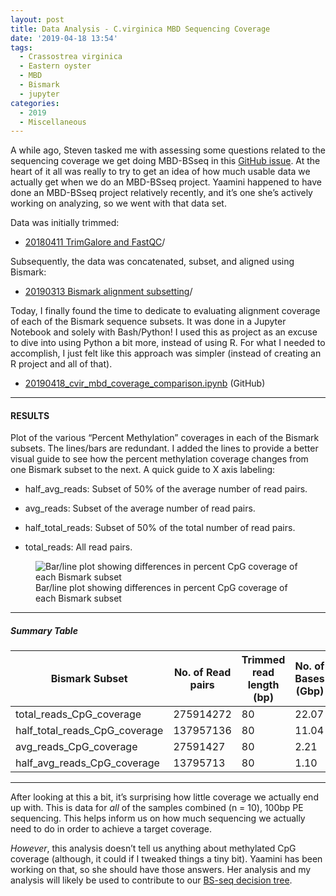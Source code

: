```yaml
---
layout: post
title: Data Analysis - C.virginica MBD Sequencing Coverage
date: '2019-04-18 13:54'
tags:
  - Crassostrea virginica
  - Eastern oyster
  - MBD
  - Bismark
  - jupyter
categories:
  - 2019
  - Miscellaneous
---
```

A while ago, Steven tasked me with assessing some questions related to the sequencing coverage we get doing MBD-BSseq in this [GitHub issue](https://github.com/RobertsLab/resources/issues/609). At the heart of it all was really to try to get an idea of how much usable data we actually get when we do an MBD-BSseq project. Yaamini happened to have done an MBD-BSseq project relatively recently, and it's one she's actively working on analyzing, so we went with that data set.

Data was initially trimmed:

- [20180411 TrimGalore and FastQC](https://robertslab.github.io/sams-notebook/posts/2018/2018-04-11-trimgalorefastqcmultiqc-trim-10bp-53-ends-c-virginica-mbd-bs-seq-fastq-data/)/

Subsequently, the data was concatenated, subset, and aligned using Bismark:

- [20190313 Bismark alignment subsetting](https://robertslab.github.io/sams-notebook/posts/2019/2019-03-13-Methylation-Analysis-C.virginica-Gonad-MBD-with-Varying-Read-Subsets-with-Bismark-on-Mox/)/


Today, I finally found the time to dedicate to evaluating alignment coverage of each of the Bismark sequence subsets. It was done in a Jupyter Notebook and solely with Bash/Python! I used this as project as an excuse to dive into using Python a bit more, instead of using R. For what I needed to accomplish, I just felt like this approach was simpler (instead of creating an R project and all of that).

- [20190418_cvir_mbd_coverage_comparison.ipynb](https://github.com/RobertsLab/code/blob/master/notebooks/sam/20190418_cvir_mbd_coverage_comparison.ipynb) (GitHub)

---

#### RESULTS

Plot of the various "Percent Methylation" coverages in each of the Bismark subsets. The lines/bars are redundant. I added the lines to provide a better visual guide to see how the percent methylation coverage changes from one Bismark subset to the next. A quick guide to X axis labeling:

- half_avg_reads: Subset of 50% of the average number of read pairs.

- avg_reads: Subset of the average number of read pairs.

- half_total_reads: Subset of 50% of the total number of read pairs.

- total_reads: All read pairs.

![Bar/line plot showing differences in percent CpG coverage of each Bismark subset](https://github.com/RobertsLab/sams-notebook/blob/master/images/screencaps/20190418_cvir_mbd_cov_comparison.png?raw=true)


---

##### Summary Table

| Bismark Subset                | No. of Read pairs | Trimmed read length (bp) | No. of Bases (Gbp) | Genome size (Gbp) | Genome coverage (x fold) | Mean CpG Coverage | Percent CpG Coverage | Percent 5x CpG Coverage | Percent 10x CpG Coverage |
|-------------------------------|-------------------|--------------------------|--------------------|-------------------|--------------------------|-------------------|----------------------|-------------------------|--------------------------|
| total_reads_CpG_coverage      | 275914272         | 80                       | 22.07              | 0.684741          | 32.24                    | 7.3               | 45.3                 | 14.7                    | 9.1                      |
| half_total_reads_CpG_coverage | 137957136         | 80                       | 11.04              | 0.684741          | 16.12                    | 3.5               | 33.5                 | 9.2                     | 5.7                      |
| avg_reads_CpG_coverage        | 27591427          | 80                       | 2.21               | 0.684741          | 3.22                     | 0.7               | 15.3                 | 3.2                     | 1.8                      |
| half_avg_reads_CpG_coverage   | 13795713          | 80                       | 1.10               | 0.684741          | 1.61                     | 0.5               | 11.2                 | 2.3                     | 1.2                      |


---

After looking at this a bit, it's surprising how little coverage we actually end up with. This is data for _all_ of the samples combined (n = 10), 100bp PE sequencing. This helps inform us on how much sequencing we actually need to do in order to achieve a target coverage.

_However_, this analysis doesn't tell us anything about methylated CpG coverage (although, it could if I tweaked things a tiny bit). Yaamini has been working on that, so she should have those answers. Her analysis and my analysis will likely be used to contribute to our [BS-seq decision tree](https://github.com/RobertsLab/resources/issues/543).
